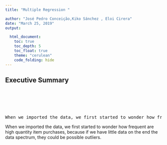 ```yaml
---
title: "Multiple Regression "

author: "José Pedro Conceição,Kiko Sánchez , Eloi Cirera"
date: "March 25, 2019"
output: 

  html_document:
    toc: true
    toc_depth: 5
    toc_float: true
    theme: "cerulean" 
    code_folding: hide
---
```

    
    
## Executive Summary 



</br>
</br>
</br>
</br>
<pre>
When we imported the data, we first started to wonder how frequent are high quantity item purchases,      because if we have little data on the end the data spectrum, they could be possible outliers.
</pre>

When we imported the data, we first started to wonder how frequent are high quantity item purchases,      because if we have little data on the end the data spectrum, they could be possible outliers.

